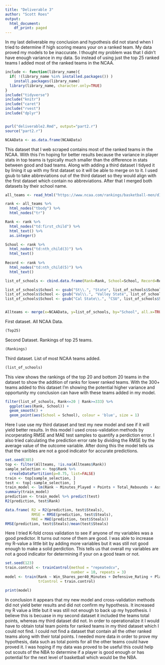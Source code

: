 ```yaml
---
title: "Deliverable 3"
author: "Scott Roes"
output:
  html_document:
    df_print: paged
---
```


In my last deliverable my conclusion and hypothesis did not stand when I tried to determine if high scoring means your on a ranked team. My data proved my models to be inaccurate. I thought my problem was that I didn't have enough variance in my data. So instead of using just the top 25 ranked teams I added most of the ranked teams in the NCAA.
```r

include <- function(library_name){
  if( !(library_name %in% installed.packages()) )
    install.packages(library_name) 
  library(library_name, character.only=TRUE)
}
include("tidyverse")
include("knitr")
include("caret")
include("rvest")
include("dplyr")


purl("deliverable2.Rmd", output="part2.r")
source("part2.r")

NCAAData <- as.data.frame(NCAAData)
```
This dataset that I web scraped contains most of the ranked teams in the NCAA. With this I'm hoping for better results because the variance in player stats in top teams is typically much smaller than the difference in stats between good and bad teams. Along with adding a third dataset I tidyed it by lining it up with my first dataset so it will be able to merge on to it. I used gsub to take abbreviations out of the third dataset so they would align with the first dataset which contain no abbreviations. After that I merged both datasets by their school name.
```r

all_teams <- read_html("https://www.ncaa.com/rankings/basketball-men/d1/ncaa-mens-basketball-net-rankings")

rank <- all_teams %>%
  html_nodes("tbody") %>%
  html_nodes("tr")

Rank <- rank %>%
  html_nodes("td:first_child") %>%
  html_text() %>%
  as.integer()

School <- rank %>%
  html_nodes("td:nth_child(3)") %>%
  html_text()
  
Record <- rank %>%
  html_nodes("td:nth_child(5)") %>%
  html_text()

list_of_schools <- cbind.data.frame(Rank=Rank, School=School, Record=Record)

list_of_schools$School <- gsub("St\\.", "State", list_of_schools$School)
list_of_schools$School <- gsub("Val\\.", "Valley State", list_of_schools$School)
list_of_schools$School <- gsub("Cal State\\.", "CSU", list_of_schools$School)


Allteams <- merge(x=NCAAData, y=list_of_schools, by="School", all.x=TRUE)
```
First dataset. All NCAA Data.
```r

(Top25)

```
Second Dataset. Rankings of top 25 teams.
```r

(Rankings)

```
Third dataset. List of most NCAA teams added.
```r

(list_of_schools)

```
This view shows the rankings of the top 20 and bottom 20 teams in the dataset to show the addition of ranks for lower ranked teams. With the 300+ teams added to this dataset I'm showing the potential higher variance and opportunity my conclusion can have with these teams added in my model.
```r
filter(list_of_schools, Rank<=20 | Rank>=333) %>%
  ggplot(aes(Rank, School)) +
  geom_smooth() +
  geom_point(aes(School = School), colour = 'blue', size = 1) 
```

Here I use use my third dataset and test my new model and see if it will yield better results. In this model I used cross-validation methods by incorperating RMSE and MAE test samples to quantify a perdiction error. I also tried calculating the prediction error rate by dividing the RMSE by the average value of the outcome variable. After doing this the model tells us that the varibles are not a good indicator for accurate predictions.
```r

set.seed(385)
top <- filter(Allteams, !is.na(Allteams$Rank))
sample_selection <- top$Rank %>%
  createDataPartition(p=0.75, list=FALSE)
train <- top[sample_selection, ]
test <- top[-sample_selection, ]
train_model <- lm(Rank ~ Minutes_Played + Points + Total_Rebounds + Assists + Steals + Field_Goal_Average, data=top)
summary(train_model)
prediction <- train_model %>% predict(test)
R2(prediction, test$Rank)

data.frame( R2 = R2(prediction, test$Steals),
            RMSE = RMSE(prediction, test$Steals),
            MAE = MAE(prediction, test$Steals))
RMSE(prediction, test$Steals)/mean(test$Steals)


```
Here I tried K-fold cross validation to see if anyone of my variables was a good predictor. It turns out none of them are good. I was able to increase my R-value a little bit by adding more variables but it was still not good enough to make a solid perdiction. This tells us that overall my variables are not a good indicator for determining if your on a good team or not.
```r

set.seed(123)
train.control <- trainControl(method = "repeatedcv", 
                              number = 10, repeats = 3)
model <- train(Rank ~ Win_Shares_per40_Minutes + Defensive_Rating + Player_Efficiency_Rating + Assist_Percentage + Field_Goal + Points + True_Shooting_Percentage + Free_Throw_Rate + Block_Percentage + Win_Shares + Total_Rebound_Percentage + Total_Rebounds + Assists, data = top, method = "lm",
               trControl = train.control)

print(model)

```
In conclusion it appears that my new model and cross-validation methods did not yield beter results and did not confirm my hypothesis. It increased my R value a little but it was still not enough to back up my hypothesis. I believe this is becuase in my second dataset it included the teams total points, whereas my third dataset did not. In order to operationalize it I would have to obtain total team points for ranked teams in my third dataset which I could not find. I could not find a dataset that contain all the other ranked teams along with their total points. I needed more data in order to prove my hypothesis, data such as total points for all the other teams could have proved it. I was hoping if my data was proved to be useful this could help out scouts of the NBA to determine if a player is good enough or has potential for the next level of basketball which would be the NBA.